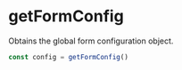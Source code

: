 # getFormConfig

Obtains the global form configuration object.

```js showLineNumbers
const config = getFormConfig()
```
